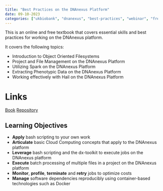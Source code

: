 ```yaml
---
title: "Best Practices on the DNAnexus Platform"
date: 09-10-2023
categories: ["ukbiobank", "dnanexus", "best-practices", "webinar", "free"]
---
```


This is an online and free textbook that covers essential skills and best practices for working on the DNAnexus platform.

It covers the following topics:

- Introduction to Object Oriented Filesystems
- Project and File Management on the DNAnexus Platform
- Utilizing Spark on the DNAnexus Platform
- Extracting Phenotypic Data on the DNAnexus Platform
- Working effectively with Hail on the DNAnexus Platform

# Links

[Book](https://laderast.github.io/best_practices_dnanexus/){.btn .btn-primary role="button"} [Repository](https://github.com/laderast/best_practices_dnanexus){.btn .btn-primary role="button"}


## Learning Objectives

-   **Apply** bash scripting to your own work
-   **Articulate** basic Cloud Computing concepts that apply to the DNAnexus platform
-   **Leverage** bash scripting and the dx-toolkit to execute jobs on the DNAnexus platform
-   **Execute** batch processing of multiple files in a project on the DNAnexus platform
-   **Monitor**, **profile**, **terminate** and **retry** jobs to optimize costs
-   **Manage** software dependencies reproducibly using container-based technologies such as Docker

